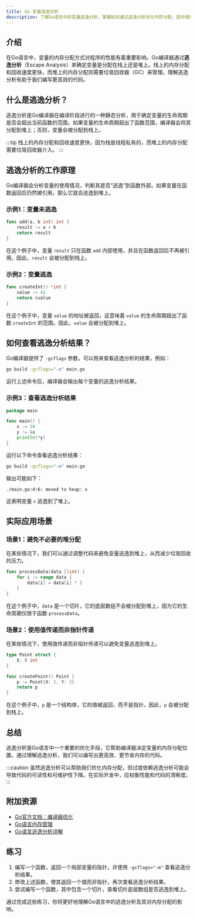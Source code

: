 ```yaml
---
title: Go 变量逃逸分析
description: 了解Go语言中的变量逃逸分析，掌握如何通过逃逸分析优化内存分配，提升程序性能。
---
```


## 介绍

在Go语言中，变量的内存分配方式对程序的性能有着重要影响。Go编译器通过**逃逸分析**（Escape Analysis）来确定变量是分配在栈上还是堆上。栈上的内存分配和回收速度更快，而堆上的内存分配则需要垃圾回收器（GC）来管理。理解逃逸分析有助于我们编写更高效的代码。

## 什么是逃逸分析？

逃逸分析是Go编译器在编译阶段进行的一种静态分析，用于确定变量的生命周期是否会超出当前函数的范围。如果变量的生命周期超出了函数范围，编译器会将其分配到堆上；否则，变量会被分配到栈上。

:::tip
栈上的内存分配和回收速度更快，因为栈是线程私有的，而堆上的内存分配需要垃圾回收器介入。
:::

## 逃逸分析的工作原理

Go编译器会分析变量的使用情况，判断其是否“逃逸”到函数外部。如果变量在函数返回后仍然被引用，那么它就会逃逸到堆上。

### 示例1：变量未逃逸

```go
func add(a, b int) int {
    result := a + b
    return result
}
```

在这个例子中，变量 `result` 只在函数 `add` 内部使用，并且在函数返回后不再被引用。因此，`result` 会被分配到栈上。

### 示例2：变量逃逸

```go
func createInt() *int {
    value := 42
    return &value
}
```

在这个例子中，变量 `value` 的地址被返回，这意味着 `value` 的生命周期超出了函数 `createInt` 的范围。因此，`value` 会被分配到堆上。

## 如何查看逃逸分析结果？

Go编译器提供了 `-gcflags` 参数，可以用来查看逃逸分析的结果。例如：

```bash
go build -gcflags="-m" main.go
```

运行上述命令后，编译器会输出每个变量的逃逸分析结果。

### 示例3：查看逃逸分析结果

```go
package main

func main() {
    x := 10
    y := &x
    println(*y)
}
```

运行以下命令查看逃逸分析结果：

```bash
go build -gcflags="-m" main.go
```

输出可能如下：

```
./main.go:4:6: moved to heap: x
```

这表明变量 `x` 逃逸到了堆上。

## 实际应用场景

### 场景1：避免不必要的堆分配

在某些情况下，我们可以通过调整代码来避免变量逃逸到堆上，从而减少垃圾回收的压力。

```go
func processData(data []int) {
    for i := range data {
        data[i] = data[i] * 2
    }
}
```

在这个例子中，`data` 是一个切片，它的底层数组不会被分配到堆上，因为它的生命周期仅限于函数 `processData`。

### 场景2：使用值传递而非指针传递

在某些情况下，使用值传递而非指针传递可以避免变量逃逸到堆上。

```go
type Point struct {
    X, Y int
}

func createPoint() Point {
    p := Point{X: 1, Y: 2}
    return p
}
```

在这个例子中，`p` 是一个结构体，它的值被返回，而不是指针。因此，`p` 会被分配到栈上。

## 总结

逃逸分析是Go语言中一个重要的优化手段，它帮助编译器决定变量的内存分配位置。通过理解逃逸分析，我们可以编写出更高效、更节省内存的代码。

:::caution
虽然逃逸分析可以帮助我们优化内存分配，但过度依赖逃逸分析可能会导致代码的可读性和可维护性下降。在实际开发中，应权衡性能和代码的清晰度。
:::

## 附加资源

- [Go官方文档：编译器优化](https://golang.org/doc/gc-guide)
- [Go语言内存管理](https://golang.org/doc/effective_go#memory)
- [Go语言逃逸分析详解](https://medium.com/a-journey-with-go/go-introduction-to-the-escape-analysis-f7610174e890)

## 练习

1. 编写一个函数，返回一个局部变量的指针，并使用 `-gcflags="-m"` 查看逃逸分析结果。
2. 修改上述函数，使其返回一个值而非指针，再次查看逃逸分析结果。
3. 尝试编写一个函数，其中包含一个切片，查看切片底层数组是否逃逸到堆上。

通过完成这些练习，你将更好地理解Go语言中的逃逸分析及其对内存分配的影响。